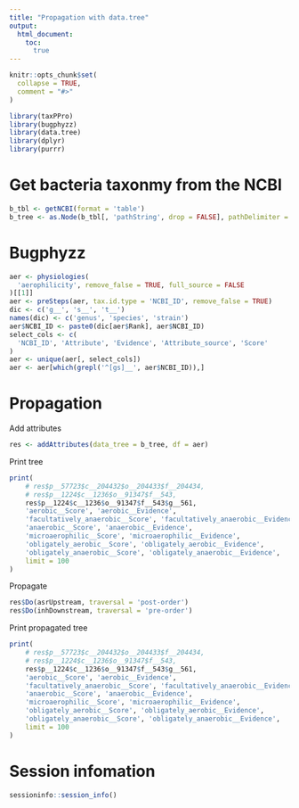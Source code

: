 ```yaml
---
title: "Propagation with data.tree"
output:
  html_document:
    toc:
      true
---
```


```r
knitr::opts_chunk$set(
  collapse = TRUE,
  comment = "#>"
)
```

```r
library(taxPPro)
library(bugphyzz)
library(data.tree)
library(dplyr)
library(purrr)
```

# Get bacteria taxonmy from the NCBI

```r
b_tbl <- getNCBI(format = 'table')
b_tree <- as.Node(b_tbl[, 'pathString', drop = FALSE], pathDelimiter = '|||')
```

# Bugphyzz

```r
aer <- physiologies(
  'aerophilicity', remove_false = TRUE, full_source = FALSE
)[[1]]
aer <- preSteps(aer, tax.id.type = 'NCBI_ID', remove_false = TRUE)
dic <- c('g__', 's__', 't__')
names(dic) <- c('genus', 'species', 'strain')
aer$NCBI_ID <- paste0(dic[aer$Rank], aer$NCBI_ID)
select_cols <- c(
  'NCBI_ID', 'Attribute', 'Evidence', 'Attribute_source', 'Score'
)
aer <- unique(aer[, select_cols])
aer <- aer[which(grepl('^[gs]__', aer$NCBI_ID)),]
```

# Propagation

Add attributes

```r
res <- addAttributes(data_tree = b_tree, df = aer)
```

Print tree

```r
print(
    # res$p__57723$c__204432$o__204433$f__204434,
    # res$p__1224$c__1236$o__91347$f__543,
    res$p__1224$c__1236$o__91347$f__543$g__561,
    'aerobic__Score', 'aerobic__Evidence',
    'facultatively_anaerobic__Score', 'facultatively_anaerobic__Evidence',
    'anaerobic__Score', 'anaerobic__Evidence',
    'microaerophilic__Score', 'microaerophilic__Evidence',
    'obligately_aerobic__Score', 'obligately_aerobic__Evidence',
    'obligately_anaerobic__Score', 'obligately_anaerobic__Evidence',
    limit = 100
)
```

Propagate

```r
res$Do(asrUpstream, traversal = 'post-order')
res$Do(inhDownstream, traversal = 'pre-order')
```

Print propagated tree

```r
print(
    # res$p__57723$c__204432$o__204433$f__204434,
    # res$p__1224$c__1236$o__91347$f__543,
    res$p__1224$c__1236$o__91347$f__543$g__561,
    'aerobic__Score', 'aerobic__Evidence',
    'facultatively_anaerobic__Score', 'facultatively_anaerobic__Evidence',
    'anaerobic__Score', 'anaerobic__Evidence',
    'microaerophilic__Score', 'microaerophilic__Evidence',
    'obligately_aerobic__Score', 'obligately_aerobic__Evidence',
    'obligately_anaerobic__Score', 'obligately_anaerobic__Evidence',
    limit = 100
)
```

# Session infomation

```r
sessioninfo::session_info()
```
